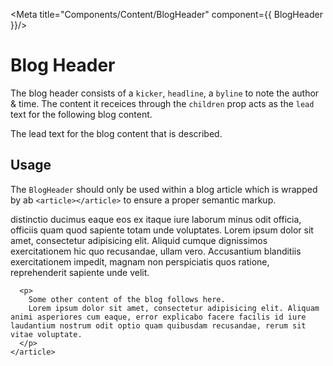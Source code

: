 
<Meta
  title="Components/Content/BlogHeader"
  component={{ BlogHeader }}/>

# Blog Header
The blog header consists of a `kicker`, `headline`, a `byline` to note the author & time. The content it receices through the `children` prop acts as the `lead` text for the following blog content. 

<Canvas withSource="open">
  <Story name="Regular">
    <BlogHeader
        kicker="Kicker"
        headline="Headline"
        byline="A ByLine to list author and time">
      The lead text for the blog content that is described.
    </BlogHeader>
  </Story>
</Canvas>

<ArgsTable of={BlogHeader}/>

## Usage
The `BlogHeader` should only be used within a blog article which is wrapped by ab `<article></article>` to ensure a proper semantic markup.

<Canvas>
  <Story name="Usage">
    <article>
      <BlogHeader
        headline="Going beyond the Abstract syntax tree"
        byline="vor 3 Tagen · von Fabian Dietenberger, Frontend Engineer, Satellytes"
        kicker="Frontend">
        distinctio ducimus eaque eos ex itaque iure laborum minus odit officia, officiis quam quod sapiente totam unde voluptates.
        Lorem ipsum dolor sit amet, consectetur adipisicing elit. Aliquid cumque dignissimos exercitationem hic quo recusandae, ullam vero. Accusantium blanditiis exercitationem impedit,
        magnam non perspiciatis quos ratione, reprehenderit sapiente unde velit.
      </BlogHeader>
      
      <p>
        Some other content of the blog follows here.
        Lorem ipsum dolor sit amet, consectetur adipisicing elit. Aliquam animi asperiores cum eaque, error explicabo facere facilis id iure laudantium nostrum odit optio quam quibusdam recusandae, rerum sit vitae voluptate.
      </p>
    </article>
    
  </Story>
</Canvas>

